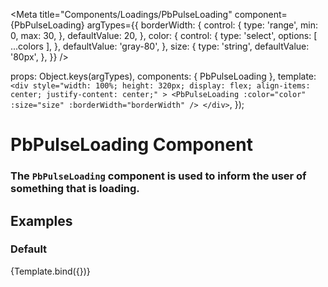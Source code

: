 
<Meta
  title="Components/Loadings/PbPulseLoading"
  component={PbPulseLoading}
  argTypes={{
    borderWidth: {
      control: {
        type: 'range',
        min: 0,
        max: 30,
      },
      defaultValue: 20,
    },
    color: {
      control: {
        type: 'select',
        options: [ ...colors ],
      },
      defaultValue: 'gray-80',
    },
    size: {
      type: 'string',
      defaultValue: '80px',
    },
  }}
/>

  props: Object.keys(argTypes),
  components: { PbPulseLoading },
  template: `
    <div
      style="width: 100%;
      height: 320px;
      display: flex;
      align-items: center;
      justify-content: center;"
    >
      <PbPulseLoading
        :color="color"
        :size="size"
        :borderWidth="borderWidth"
      />
    </div>
  `,
});

# **PbPulseLoading Component**
### The `PbPulseLoading` component is used to inform the user of something that is loading.

## Examples

### Default

<Canvas>
  <Story name="Default">
    {Template.bind({})}
  </Story>
</Canvas>
